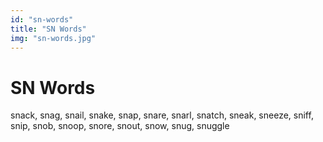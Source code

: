 ```yaml
---
id: "sn-words"
title: "SN Words"
img: "sn-words.jpg"
---
```


# SN Words

snack, snag, snail, snake, snap, snare, snarl, snatch, sneak, sneeze, sniff, snip, snob, snoop, snore, snout, snow, snug, snuggle
